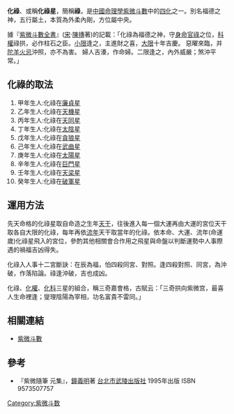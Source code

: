 '''化祿'''、或稱'''化祿星'''，簡稱'''祿'''，是[[中國文化|中國]][[命理學|命理學]][[紫微斗數|紫微斗數]]中的[[四化|四化]]之一。別名福德之神，五行屬土，本質為外柔內剛，方位屬中央。

據『[[紫微斗數全書|紫微斗數全書]]』([[宋|宋]]·[[陳摶|陳摶]]著)的記載：「化祿為福德之神，守[[身宮|身]][[命宮|命]][[官祿宮|官祿]]之位，[[化科|科]][[化權|權]]祿拱，必作柱石之臣。[[小限|小限]]逢之，主進財之喜，[[大限|大限]]十年吉慶。
惡曜來臨，并[[陀羅|陀]][[擎羊|羊]][[火星|火]][[化忌|忌]]沖照，亦不為害。
婦人吉湊，作命婦。二限逢之，內外威嚴；煞沖平常。」

==化祿的取法==
#甲年生人:化祿在[[廉貞星|廉貞星]]
#乙年生人:化祿在[[天機星|天機星]]
#丙年生人:化祿在[[天同星|天同星]]
#丁年生人:化祿在[[太陰星|太陰星]]
#戊年生人:化祿在[[貪狼星|貪狼星]]
#己年生人:化祿在[[武曲星|武曲星]]
#庚年生人:化祿在[[太陽星|太陽星]]
#辛年生人:化祿在[[巨門星|巨門星]]
#壬年生人:化祿在[[天梁星|天梁星]]
#癸年生人:化祿在[[破軍星|破軍星]]

==運用方法==
先天命格的化祿星取自命造之生年[[天干|天干]]，往後進入每一個大運再由大運的宮位天干取各自大限的化祿，每年再依[[流年|流年]]天干取當年的化祿。依本命、大運、流年(命運歲)化祿星飛入的宮位，參酌其他相關會合作用之飛星與命盤以判斷運勢中人事際遇的禍福吉凶得失。

化祿入人事十二宮斷訣：在辰為福，怕四殺同宮、對照。逢四殺對照、同宮，為沖破，作落陷論。祿逢沖破，吉也成凶。

化祿、[[化權|化權]]、[[化科|化科]]三星的組合，稱三奇嘉會格，古賦云：「三奇拱向紫微宫，最喜人生命裡逢；燮理陰陽為宰相，功名富貴不雷同。」

==相關連結==
*[[紫微斗數|紫微斗數]]

==參考==
*『紫微隨筆 元集』，[[鐘義明|鐘義明]]著 [[台北市|台北市]][[武陵出版社|武陵出版社]] 1995年出版 ISBN 9573507757

[[Category:紫微斗数|Category:紫微斗数]]